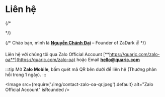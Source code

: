 
# Liên hệ

{/* <AdsByGoogle>
  <p>
    <ins
      className="adsbygoogle"
      style={{ display: 'block' }}
      data-ad-client="ca-pub-5192881442581767"
      data-ad-slot="8722903447"
      data-ad-format="auto"
      data-full-width-responsive="true"
    />
  </p>
</AdsByGoogle> */}

{/* Chào bạn, mình là [**Nguyễn Chánh Đại**](https://chanhdai.com) – Founder of ZaDark :v: */}

Liên hệ với chúng tôi qua Zalo Official Account [**https://quaric.com/zalo-oa**](https://quaric.com/zalo-oa) hoặc Email [**hello@quaric.com**](mailto:hello@quaric.com?subject=ZaDark%20Support)

:::tip
Mở **Zalo Mobile**, bấm quét mã QR bên dưới để liên hệ (Thường phản hồi trong 1 ngày).
:::

<Image src={require('./img/contact-zalo-oa-qr.jpeg').default} alt="Zalo Official Account" isRounded />
